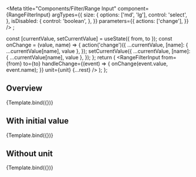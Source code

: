 


<Meta
  title="Components/Filter/Range Input"
  component={RangeFilterInput}
  argTypes={{
    size: {
      options: ['md', 'lg'],
      control: 'select',
    },
    isDisabled: {
      control: 'boolean',
    },
  }}
  parameters={{
    actions: ['change'],
  }}
/>
;

  const [currentValue, setCurrentValue] = useState({ from, to });
  const onChange = (value, name) => {
    action('change')({
      ...currentValue,
      [name]: { ...currentValue[name], value },
    });
    setCurrentValue({
      ...currentValue,
      [name]: { ...currentValue[name], value },
    });
  };
  return (
    <Box maxW={270}>
      <RangeFilterInput
        from={from}
        to={to}
        handleChange={(event) => {
          onChange(event.value, event.name);
        }}
        unit={unit}
        {...rest}
      />
    </Box>
  );
};

## Overview

<Canvas>
  <Story
    name="Overview"
    args={{
      unit: 'CHF',
      from: {
        name: 'priceFrom',
        placeholder: 'From',
      },
      to: {
        name: 'priceTo',
        placeholder: 'To',
      },
    }}
  >
    {Template.bind({})}
  </Story>
</Canvas>

## With initial value

<Canvas>
  <Story
    name="With initial value"
    args={{
      unit: 'CHF',
      from: {
        name: 'priceFrom',
        value: 100,
      },
      to: {
        name: 'priceTo',
        value: 200,
      },
    }}
  >
    {Template.bind({})}
  </Story>
</Canvas>

## Without unit

<Canvas>
  <Story
    name="Without unit"
    args={{
      from: {
        name: 'priceFrom',
        value: 100,
      },
      to: {
        name: 'priceTo',
        value: 200,
      },
    }}
  >
    {Template.bind({})}
  </Story>
</Canvas>
